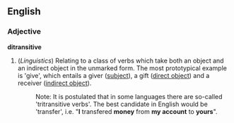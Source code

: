==English==

===Adjective===

'''ditransitive'''
#(''Linguistics'') Relating to a class of verbs which take both an object and an indirect object in the unmarked form. The most prototypical example is 'give', which entails a giver ([[subject]]), a gift ([[direct object]]) and a receiver ([[indirect object]]).
#:Note: It is postulated that in some languages there are so-called 'tritransitive verbs'. The best candidate in English would be 'transfer', i.e. "'''I''' transfered '''money''' from '''my account''' to '''yours'''".